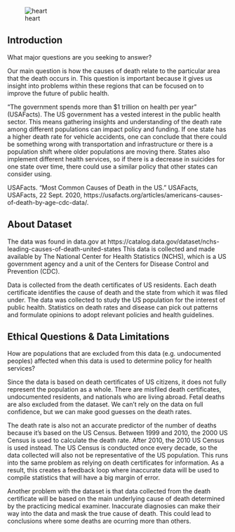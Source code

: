 ![heart](https://images.pexels.com/photos/4386467/pexels-photo-4386467.jpeg?auto=compress&cs=tinysrgb&w=1260&h=750&dpr=1)

## Introduction

What major questions are you seeking to answer? 

Our main question is how the causes of death relate to the particular area that the death occurs in. This question is important because it gives us insight into problems within these regions that can be focused on to improve the future of public health.

"The government spends more than $1 trillion on health per year" (USAFacts). The US government has a vested interest in the public health sector. This means gathering insights and understanding of the death rate among different populations can impact policy and funding. If one state has a higher death rate for vehicle accidents, one can conclude that there could be something wrong with transportation and infrastructure or there is a population shift where older populations are moving there. States also implement different health services, so if there is a decrease in suicides for one state over time, there could use a similar policy that other states can consider using.

USAFacts. “Most Common Causes of Death in the US.” USAFacts, USAFacts, 22 Sept. 2020, https://usafacts.org/articles/americans-causes-of-death-by-age-cdc-data/.

## About Dataset

The data was found in data.gov at https://catalog.data.gov/dataset/nchs-leading-causes-of-death-united-states
This data is collected and made available by The National Center for Health Statistics (NCHS), which is a US government agency and a unit of the Centers for Disease Control and Prevention (CDC).

Data is collected from the death certificates of US residents. Each death certificate identifies the cause of death and the state from which it was filed under. The data was collected to study the US population for the interest of public health. Statistics on death rates and disease can pick out patterns and formulate opinions to adopt relevant policies and health guidelines.


## Ethical Questions & Data Limitations

How are populations that are excluded from this data (e.g. undocumented peoples) affected when this data is used to determine policy for health services?

  Since the data is based on death certificates of US citizens, it does not fully represent the population as a whole. There are misfiled death certificates, undocumented residents, and nationals who are living abroad. Fetal deaths are also excluded from the dataset. We can't rely on the data on full confidence, but we can make good guesses on the death rates.

  The death rate is also not an accurate predictor of the number of deaths because it's based on the US Census. Between 1999 and 2010, the 2000 US Census is used to calculate the death rate. After 2010, the 2010 US Census is used instead. The US Census is conducted once every decade, so the data collected will also not be representative of the US population. This runs into the same problem as relying on death certificates for information. As a result, this creates a feedback loop where inaccurate data will be used to compile statistics that will have a big margin of error.

  Another problem with the dataset is that data collected from the death certificate will be based on the main underlying cause of death determined by the practicing medical examiner. Inaccurate diagnosies can make their way into the data and mask the true cause of death. This could lead to conclusions where some deaths are ocurring more than others.
